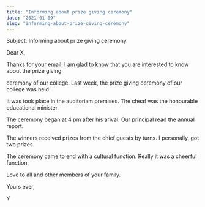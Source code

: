```yaml
---
title: "Informing about prize giving ceremony"
date: "2021-01-09"
slug: "informing-about-prize-giving-ceremony"
---
```



Subject: Informing about prize giving ceremony.

Dear X,

Thanks for your email. I am glad to know that you are interested to know about the prize giving

ceremony of our college. Last week, the prize giving ceremony of our college was held.

It was took place in the auditoriam premises. The cheaf was the honourable educational minister.

The ceremony began at 4 pm after his arival. Our principal read the annual report.

The winners received prizes from the chief guests by turns. I personally, got two prizes.

The ceremony came to end with a cultural function. Really it was a cheerful function.

Love to all and other members of your family.

Yours ever,

Y
